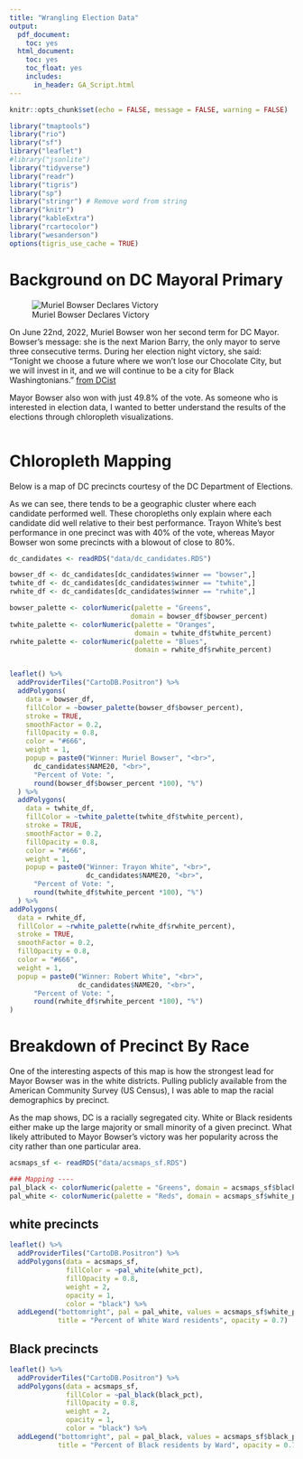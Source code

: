 ```yaml
---
title: "Wrangling Election Data"
output:
  pdf_document:
    toc: yes
  html_document:
    toc: yes
    toc_float: yes
    includes:
      in_header: GA_Script.html
---
```


```r
knitr::opts_chunk$set(echo = FALSE, message = FALSE, warning = FALSE)
```

```r
library("tmaptools")
library("rio")
library("sf")
library("leaflet")
#library("jsonlite")
library("tidyverse")
library("readr")
library("tigris")
library("sp")
library("stringr") # Remove word from string
library("knitr")
library("kableExtra")
library("rcartocolor")
library("wesanderson")
options(tigris_use_cache = TRUE)

```
# Background on DC Mayoral Primary


![Muriel Bowser Declares Victory](https://dcist.com/wp-content/uploads/sites/3/2022/06/MurielBowser2-1536x1025.jpeg)

On June 22nd, 2022, Muriel Bowser won her second term for DC Mayor. Bowser's message: she is the next Marion Barry, the only mayor to serve three consecutive terms. During her election night victory, she said: "Tonight we choose a future where we won’t lose our Chocolate City, but we will invest in it, and we will continue to be a city for Black Washingtonians. ” [from DCist](https://dcist.com/story/22/06/21/dc-2022-primary-election-results-bowser-victory/)

Mayor Bowser also won with just 49.8% of the vote. As someone who is interested in election data, I wanted to better understand the results of the elections through chloropleth visualizations. 


```r


```


# Chloropleth Mapping 

Below is a map of DC precincts courtesy of the DC Department of Elections.

As we can see, there tends to be a geographic cluster where each candidate performed well. These choropleths only explain where each candidate did well relative to their best performance. Trayon White's best performance in one precinct was with 40% of the vote, whereas Mayor Bowser won some precincts with a blowout of close to 80%.


```r

dc_candidates <- readRDS("data/dc_candidates.RDS")

bowser_df <- dc_candidates[dc_candidates$winner == "bowser",]
twhite_df <- dc_candidates[dc_candidates$winner == "twhite",]
rwhite_df <- dc_candidates[dc_candidates$winner == "rwhite",]

bowser_palette <- colorNumeric(palette = "Greens", 
                              domain = bowser_df$bowser_percent)
twhite_palette <- colorNumeric(palette = "Oranges", 
                               domain = twhite_df$twhite_percent)
rwhite_palette <- colorNumeric(palette = "Blues", 
                               domain = rwhite_df$rwhite_percent)


leaflet() %>%
  addProviderTiles("CartoDB.Positron") %>%
  addPolygons(
    data = bowser_df,
    fillColor = ~bowser_palette(bowser_df$bowser_percent),
    stroke = TRUE,
    smoothFactor = 0.2,
    fillOpacity = 0.8,
    color = "#666",
    weight = 1,
    popup = paste0("Winner: Muriel Bowser", "<br>",
      dc_candidates$NAME20, "<br>",
      "Percent of Vote: ", 
      round(bowser_df$bowser_percent *100), "%") 
  ) %>%
  addPolygons(
    data = twhite_df,
    fillColor = ~twhite_palette(twhite_df$twhite_percent),
    stroke = TRUE,
    smoothFactor = 0.2,
    fillOpacity = 0.8,
    color = "#666",
    weight = 1,
    popup = paste0("Winner: Trayon White", "<br>",
                   dc_candidates$NAME20, "<br>",
      "Percent of Vote: ", 
      round(twhite_df$twhite_percent *100), "%")
  ) %>% 
addPolygons(
  data = rwhite_df,
  fillColor = ~rwhite_palette(rwhite_df$rwhite_percent),
  stroke = TRUE,
  smoothFactor = 0.2,
  fillOpacity = 0.8,
  color = "#666",
  weight = 1, 
  popup = paste0("Winner: Robert White", "<br>",
                 dc_candidates$NAME20, "<br>",
      "Percent of Vote: ", 
      round(rwhite_df$rwhite_percent *100), "%")
)
```

# Breakdown of Precinct By Race {.tabset}

One of the interesting aspects of this map is how the strongest lead for Mayor Bowser was in the white districts. Pulling publicly available from the American Community Survey (US Census), I was able to map the racial demographics by precinct.

As the map shows, DC is a racially segregated city. White or Black residents either make up the large majority or small minority of a given precinct. What likely attributed to Mayor Bowser's victory was her popularity across the city rather than one particular area. 

```r

acsmaps_sf <- readRDS("data/acsmaps_sf.RDS")

### Mapping ----
pal_black <- colorNumeric(palette = "Greens", domain = acsmaps_sf$black_pct)
pal_white <- colorNumeric(palette = "Reds", domain = acsmaps_sf$white_pct)
```

## white precincts
```r
leaflet() %>% 
  addProviderTiles("CartoDB.Positron") %>% 
  addPolygons(data = acsmaps_sf,
              fillColor = ~pal_white(white_pct),
              fillOpacity = 0.8,
              weight = 2, 
              opacity = 1,
              color = "black") %>% 
  addLegend("bottomright", pal = pal_white, values = acsmaps_sf$white_pct, 
            title = "Percent of White Ward residents", opacity = 0.7)
```

## Black precincts
```r
leaflet() %>% 
  addProviderTiles("CartoDB.Positron") %>% 
  addPolygons(data = acsmaps_sf,
              fillColor = ~pal_black(black_pct),
              fillOpacity = 0.8,
              weight = 2, 
              opacity = 1,
              color = "black") %>% 
  addLegend("bottomright", pal = pal_black, values = acsmaps_sf$black_pct, 
            title = "Percent of Black residents by Ward", opacity = 0.7)
```
